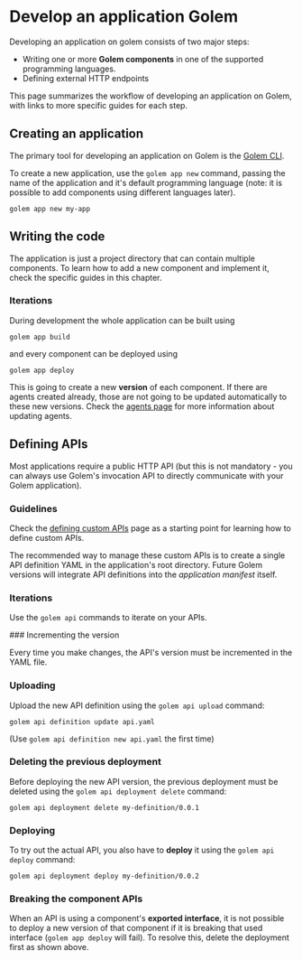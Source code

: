 
# Develop an application Golem

Developing an application on golem consists of two major steps:

- Writing one or more **Golem components** in one of the supported programming languages.
- Defining external HTTP endpoints

This page summarizes the workflow of developing an application on Golem, with links to more specific guides for each step.

## Creating an application
The primary tool for developing an application on Golem is the [Golem CLI](/cli).

To create a new application, use the `golem app new` command, passing the name of the application and it's default programming language (note: it is possible to add components using different languages later).

```shell copy
golem app new my-app
```

## Writing the code
The application is just a project directory that can contain multiple components. To learn how to add a new component and implement it, check the specific guides in this chapter.

### Iterations
During development the whole application can be built using

```shell copy
golem app build
```

and every component can be deployed using

```shell copy
golem app deploy
```

This is going to create a new **version** of each component. If there are agents created already, those are not going to be updated automatically to these new versions. Check the [agents page](/concepts/agents) for more information about updating agents.

## Defining APIs

Most applications require a public HTTP API (but this is not mandatory - you can always use Golem's invocation API to directly communicate with your Golem application).

### Guidelines

Check the [defining custom APIs](/invoke/making-custom-apis) page as a starting point for learning how to define custom APIs.

The recommended way to manage these custom APIs is to create a single API definition YAML in the application's root directory. Future Golem versions will integrate API definitions into the _application manifest_ itself.

### Iterations

Use the `golem api` commands to iterate on your APIs.

<Steps>
### Incrementing the version

Every time you make changes, the API's version must be incremented in the YAML file.

### Uploading

Upload the new API definition using the `golem api upload` command:

```shell copy
golem api definition update api.yaml
```

(Use `golem api definition new api.yaml` the first time)

### Deleting the previous deployment

Before deploying the new API version, the previous deployment must be deleted using the `golem api deployment delete` command:

```shell copy
golem api deployment delete my-definition/0.0.1
```

### Deploying

To try out the actual API, you also have to **deploy** it using the `golem api deploy` command:

```shell copy
golem api deployment deploy my-definition/0.0.2
```

### Breaking the component APIs

When an API is using a component's **exported interface**, it is not possible to deploy a new version of that component if it is breaking that used interface (`golem app deploy` will fail). To resolve this, delete the deployment first as shown above.

</Steps>
